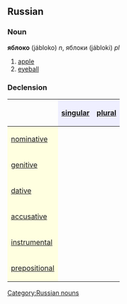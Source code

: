 ==Russian==
[[Category:Russian nouns]]
===Noun===
'''яблоко''' (jábloko) ''n'', яблоки (jábloki) ''pl''

#[[apple]]
#[[eyeball]]

===Declension===
{| border="1" cellpadding="4" cellspacing="0"
!
! style="background-color: #EFEFFF" align="center"|[[singular]]
! style="background-color: #EFEFFF" align="center"|[[plural]]
|-
! style="background-color: #FFFFE0" align="left"|[[nominative case|nominative]]
| align="center"|{{RUchar|я́блоко}}
| align="center"|{{RUchar|я́блоки}}
|-
! style="background-color: #FFFFE0" align="left"|[[genitive case|genitive]]
| align="center"|{{RUchar|я́блока}}
| align="center"|{{RUchar|я́блок}}
|-
! style="background-color: #FFFFE0" align="left"|[[dative case|dative]]
| align="center"|{{RUchar|я́блоку}}
| align="center"|{{RUchar|я́блокам}}
|-
! style="background-color: #FFFFE0" align="left"|[[accusative case|accusative]]
| align="center"|{{RUchar|я́блоко}}
| align="center"|{{RUchar|я́блоки}}
|-
! style="background-color: #FFFFE0" align="left"|[[instrumental case|instrumental]]
| align="center"|{{RUchar|я́блоком}}
| align="center"|{{RUchar|я́блоками}}
|-
! style="background-color: #FFFFE0" align="left"|[[prepositional case|prepositional]]
| align="center"|{{RUchar|о я́блоке}}
| align="center"|{{RUchar|о я́блоках}}
|}